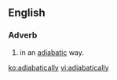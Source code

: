 ==English==

===Adverb===
{{en-adv}}

# {{science}} in an [[adiabatic]] way.

[[ko:adiabatically]]
[[vi:adiabatically]]